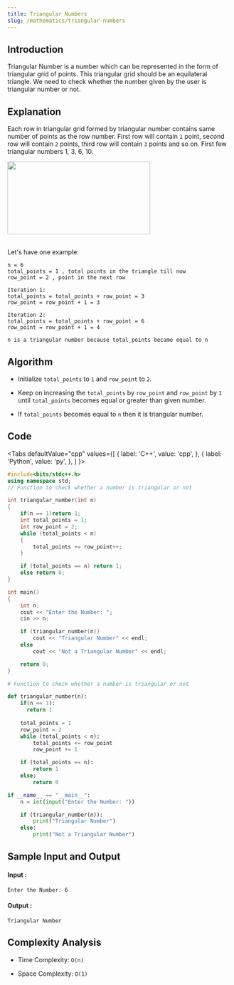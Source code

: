 ```yaml
---
title: Triangular Numbers
slug: /mathematics/triangular-numbers
---
```


## Introduction

Triangular Number is a number which can be represented in the form of triangular grid of points. This triangular grid should be an equilateral triangle. We need to check whether the number given by the user is triangular number or not.

## Explanation 

Each row in triangular grid formed by triangular number contains same number of points as the row number. First row will contain `1` point, second row will contain `2` points, third row will contain `3` points and so on. First few triangular numbers 1, 3, 6, 10. 

<img src="https://i.imgur.com/JE2uMIH.jpg" width="321" height="164" /><br/><br/>

Let's have one example: 
```
n = 6
total_points = 1 , total points in the triangle till now
row_point = 2 , point in the next row

Iteration 1:
total_points = total_points + row_point = 3
row_point = row_point + 1 = 3

Iteration 2:
total_points = total_points + row_point = 6
row_point = row_point + 1 = 4

n is a triangular number because total_points became equal to n
```

## Algorithm

- Initialize `total_points` to `1` and `row_point` to `2`.

- Keep on increasing the `total_points` by `row_point` and `row_point` by `1` until `total_points` becomes equal or greater than given number.

- If `total_points` becomes equal to `n` then it is triangular number.

## Code


<Tabs
  defaultValue="cpp"
  values={[
    { label: 'C++', value: 'cpp', },
    { label: 'Python', value: 'py', },
  ]
}>
<TabItem value="cpp">

```cpp
#include<bits/stdc++.h>
using namespace std;
// Function to check whether a number is triangular or not

int triangular_number(int n) 
{
    if(n == 1)return 1;
    int total_points = 1;
    int row_point = 2;
    while (total_points < n) 
    {
        total_points += row_point++;
    }

    if (total_points == n) return 1;
    else return 0;
}

int main() 
{
    int n;
    cout << "Enter the Number: ";
    cin >> n;

    if (triangular_number(n))
        cout << "Triangular Number" << endl;
    else
        cout << "Not a Triangular Number" << endl;

    return 0;
}
```
</TabItem>

<TabItem value="py">

```python   
# Function to check whether a number is triangular or not

def triangular_number(n):
    if(n == 1):
      return 1
      
    total_points = 1
    row_point = 2
    while (total_points < n): 
        total_points += row_point
        row_point += 1

    if (total_points == n):
        return 1
    else: 
        return 0

if __name__ == "__main__":
    n = int(input("Enter the Number: "))

    if (triangular_number(n)):
        print("Triangular Number")
    else:
        print("Not a Triangular Number")
```
</TabItem>

</Tabs>

## Sample Input and Output

#### Input :

```
Enter the Number: 6
```

#### Output :

```
Triangular Number
```

## Complexity Analysis

- Time Complexity: `O(n)`

- Space Complexity: `O(1)`